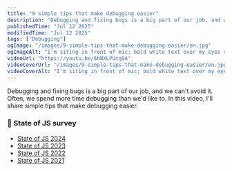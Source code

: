 ```yaml
---
title: "9 simple tips that make debugging easier"
description: "Debugging and fixing bugs is a big part of our job, and we can't avoid it. Often, we spend more time debugging than we'd like to. In this video, I'll share simple tips that make debugging easier."
publishedTime: "Jul 12 2025"
modifiedTime: "Jul 12 2025"
tags: ["Debugging"]
ogImage: "/images/9-simple-tips-that-make-debugging-easier/en.jpg"
ogImageAlt: "I'm siting in front of mic; bold white text over my eyes reads 'NINE DEBUGGING TIPS' with 'DEBUGGING' highlighted in a red box."
videoUrl: "https://youtu.be/6hNXLPUcq9A"
videoCoverUrl: "/images/9-simple-tips-that-make-debugging-easier/en.jpg"
videoCoverAlt: "I'm siting in front of mic; bold white text over my eyes reads 'NINE DEBUGGING TIPS' with 'DEBUGGING' highlighted in a red box."
---
```


Debugging and fixing bugs is a big part of our job, and we can't avoid it. Often, we spend more time debugging than we'd like to. In this video, I'll share simple tips that make debugging easier.

### 🔗 State of JS survey

- [State of JS 2024](https://2024.stateofjs.com/en-US/usage/#top_js_pain_points)
- [State of JS 2023](https://2023.stateofjs.com/en-US/usage/#top_js_pain_points)
- [State of JS 2022](https://2022.stateofjs.com/en-US/opinions/#top_js_pain_points)
- [State of JS 2021](https://2021.stateofjs.com/en-US/opinions/#js_pain_points_wins)
